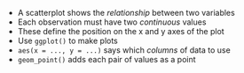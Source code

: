 
- A scatterplot shows the *relationship* between two variables
- Each observation must have two *continuous* values
- These define the position on the x and y axes of the plot
- Use `ggplot()` to make plots
- `aes(x = ..., y = ...)` says which *columns* of data to use
- `geom_point()` adds each pair of values as a point
